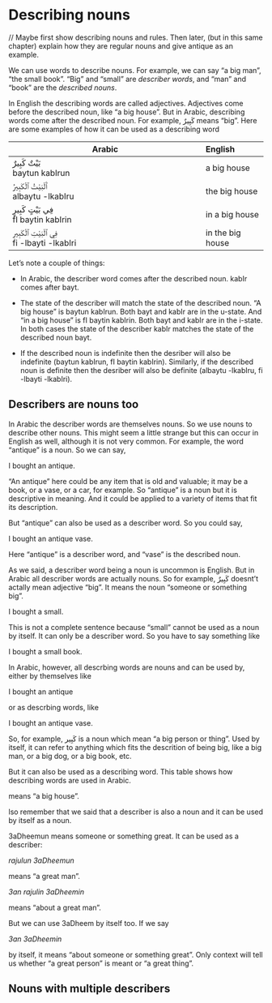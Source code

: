 # Describing nouns

// Maybe first show describing nouns and rules. Then later, (but in this same chapter) explain how they are regular nouns and give antique as an example.

We can use words to describe nouns. For example, we can say "a big man", "the small book". "Big" and "small" are _describer words_, and "man" and "book" are the _described nouns_.

In English the describing words are called adjectives. Adjectives come before the described noun, like "a big house". But in Arabic, describing words come after the described noun. For example, [كَبِيرٌ]{lang=ar dir=rtl} means "big". Here are some examples of how it can be used as a describing word

| Arabic     | English
|-------------------------------------------------------|:-----------------|
| [بَيْتٌ كَبِيرٌ]{lang=ar}<br>[baytun kabIrun]{.trn}         | a big house      |
| [ٱَلْبَيْتُ ٱلْكَبِيرُ]{.ar}<br>[albaytu -lkabIru]{.trn}       | the big house    |
| [فِي بَيْتٍ كَبِيرٍ]{.ar}<br>[fI baytin kabIrin]{.trn}       | in a big house   |
| [فِي ٱلْبَيْتِ ٱلْكَبِيرِ]{.ar}<br>[fi -lbayti -lkabIri]{.trn} | in the big house |


Let's note a couple of things:

+ In Arabic, the describer word comes after the described noun. [kabIr]{.trn} comes after [bayt]{.trn}.

+ The state of the describer will match the state of the described noun. "A big house" is [baytun kabIrun]{.trn}. Both [bayt]{.trn} and [kabIr]{.trn} are in the u-state. And "in a big house" is [fI baytin kabIrin]{.trn}. Both [bayt]{.trn} and [kabIr]{.trn} are in the i-state. In both cases the state of the describer [kabIr]{.trn} matches the state of the described noun [bayt]{.trn}.

+ If the described noun is indefinite then the desriber will also be indefinite ([baytun kabIrun]{.trn}, [fI baytin kabIrin]{.trn}). Similarly, if the described noun is definite then the desriber will also be definite ([albaytu -lkabIru]{.trn}, [fi -lbayti -lkabIri]{.trn}).

## Describers are nouns too

In Arabic the describer words are themselves nouns. So we use nouns to describe other nouns. This might seem a little strange but this can occur in English as well, although it is not very common. For example, the word "antique" is a noun. So we can say,

I bought an antique.

"An antique" here could be any item that is old and valuable; it may be a book, or a vase, or a car, for example. So "antique" is a noun but it is descriptive in meaning. And it could be applied to a variety of items that fit its description.

But "antique" can also be used as a describer word. So you could say,

I bought an antique vase.

Here "antique" is a describer word, and "vase" is the described noun.

As we said, a describer word being a noun is uncommon is English. But in Arabic all describer words are actually nouns. So for example, [كَبِيرٌ]{.ar} doesnt't actally mean adjective "big". It means the noun "someone or something big".



I bought a small.

This is not a complete sentence because "small" cannot be used as a noun by itself. It can only be a describer word. So you have to say something like

I bought a small book.

In Arabic, however, all descrbing words are nouns and can be used by, either by themselves like

I bought an antique

or as descrbing words, like

I bought an antique vase.

So, for example, [كَبِير]{lang=ar dir=rtl} is a noun which mean "a big person or thing". Used by itself, it can refer to anything which fits the descrition of being big, like a big man, or a big dog, or a big book, etc.

But it can also be used as a describing word. This table shows how describing words are used in Arabic.


means "a big house".

lso remember that we said that a describer is also a noun and it can be used by itself as a noun.

3aDheemun means someone or something great. It can be used as a describer:

_rajulun 3aDheemun_ 

means "a great man".

_3an rajulin 3aDheemin_ 

means "about a great man".

But we can use 3aDheem by itself too. If we say

_3an 3aDheemin_

by itself, it means "about someone or something great". Only context will tell us whether "a great person" is meant or "a great thing".

## Nouns with multiple describers

